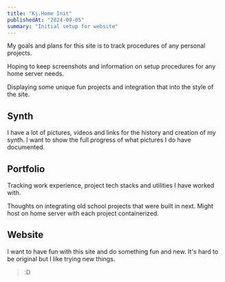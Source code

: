 ```yaml
---
title: "Kj.Home Init"
publishedAt: "2024-09-05"
summary: "Initial setup for website"
---
```


My goals and plans for this site is to track procedures of any personal projects.

Hoping to keep screenshots and information on setup procedures for any home server needs.

Displaying some unique fun projects and integration that into the style of the site.

## Synth

I have a lot of pictures, videos and links for the history and creation of my synth. I want to show the full progress of what pictures I do have documented.

## Portfolio

Tracking work experience, project tech stacks and utilities I have worked with.

Thoughts on integrating old school projects that were built in next. Might host on home server with each project containerized.

## Website

I want to have fun with this site and do something fun and new. It's hard to be original but I like trying new things.

> :D

